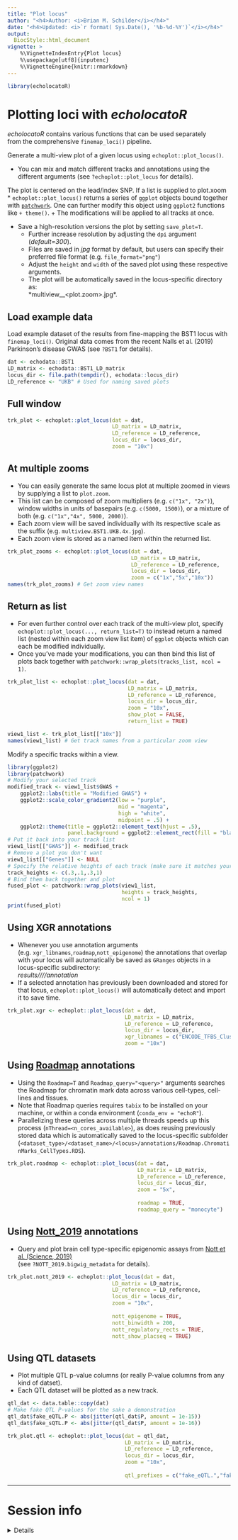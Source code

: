 ```yaml
---
title: "Plot locus"
author: "<h4>Author: <i>Brian M. Schilder</i></h4>" 
date: "<h4>Updated: <i>`r format( Sys.Date(), '%b-%d-%Y')`</i></h4>"
output:
  BiocStyle::html_document
vignette: >
    %\VignetteIndexEntry{Plot locus} 
    %\usepackage[utf8]{inputenc}
    %\VignetteEngine{knitr::rmarkdown}
---
```


```r
library(echolocatoR) 
```

# Plotting loci with *echolocatoR*

*echolocatoR* contains various functions that can be used separately  
from the comprehensive `finemap_loci()` pipeline.  

Generate a multi-view plot of a given locus using `echoplot::plot_locus()`.  

* You can mix and match different tracks and annotations using the different arguments 
(see `?echoplot::plot_locus` for details).  

The plot is centered on the lead/index SNP. If a list is supplied to plot.xoom
* `echoplot::plot_locus()` returns a series of `ggplot` objects bound together with [`patchwork`](https://patchwork.data-imaginist.com). One can further modify this object using `ggplot2` functions like `+ theme()`.
  + The modifications will be applied to all tracks at once.  
  
* Save a high-resolution versions the plot by setting `save_plot=T`.  
  + Further increase resolution by adjusting the `dpi` argument (*default=300*).
  + Files are saved in *jpg* format by default, but users can specify their preferred file format (e.g. `file_format="png"`)
  + Adjust the `height` and `width` of the saved plot using these respective arguments.
  + The plot will be automatically saved in the locus-specific directory as:  
  *multiview_<locus>_<plot.zoom>.jpg*.
   
## Load example data   

Load example dataset of the results from fine-mapping the BST1 locus with `finemap_loci()`.
Original data comes from the recent Nalls et al. (2019) Parkinson's disease GWAS 
(see `?BST1` for details).

```r
dat <- echodata::BST1
LD_matrix <- echodata::BST1_LD_matrix
locus_dir <- file.path(tempdir(), echodata::locus_dir)
LD_reference <- "UKB" # Used for naming saved plots 
```


## Full window

```r
trk_plot <- echoplot::plot_locus(dat = dat, 
                                 LD_matrix = LD_matrix, 
                                 LD_reference = LD_reference,
                                 locus_dir = locus_dir,
                                 zoom = "10x") 
```

## At multiple zooms

* You can easily generate the same locus plot at multiple zoomed in views by supplying a list to `plot.zoom`.  
* This list can be composed of zoom multipliers (e.g. `c("1x", "2x")`), window widths in units of basepairs (e.g. `c(5000, 1500)`), or a mixture of both (e.g. `c("1x","4x", 5000, 2000)`). 
* Each zoom view will be saved individually with its respective scale as the suffix (e.g. `multiview.BST1.UKB.4x.jpg`).  
* Each zoom view is stored as a named item within the returned list.  

```r
trk_plot_zooms <- echoplot::plot_locus(dat = dat, 
                                       LD_matrix = LD_matrix, 
                                       LD_reference = LD_reference,
                                       locus_dir = locus_dir,
                                       zoom = c("1x","5x","10x")) 
names(trk_plot_zooms) # Get zoom view names
```

## Return as list  

* For even further control over each track of the multi-view plot, specify `echoplot::plot_locus(..., return_list=T)` to instead return a named list (nested within each zoom view list item) of `ggplot` objects which can each be modified individually. 
* Once you've made your modifications, you can then bind this list of plots back together with `patchwork::wrap_plots(tracks_list, ncol = 1)`.  

```r
trk_plot_list <- echoplot::plot_locus(dat = dat, 
                                      LD_matrix = LD_matrix, 
                                      LD_reference = LD_reference,
                                      locus_dir = locus_dir,
                                      zoom = "10x",
                                      show_plot = FALSE,
                                      return_list = TRUE)  
```

```r
view1_list <- trk_plot_list[["10x"]]
names(view1_list) # Get track names from a particular zoom view
```

Modify a specific tracks within a view. 

```r
library(ggplot2)
library(patchwork)
# Modify your selected track
modified_track <- view1_list$GWAS + 
    ggplot2::labs(title = "Modified GWAS") +  
    ggplot2::scale_color_gradient2(low = "purple", 
                                   mid = "magenta",
                                   high = "white",
                                   midpoint = .5) +
    ggplot2::theme(title = ggplot2::element_text(hjust = .5),
                   panel.background = ggplot2::element_rect(fill = "black"))
# Put it back into your track list
view1_list[["GWAS"]] <- modified_track
# Remove a plot you don't want
view1_list[["Genes"]] <- NULL
# Specify the relative heights of each track (make sure it matches your new # of plots!)
track_heights <- c(.3,.1,.3,1)
# Bind them back together and plot
fused_plot <- patchwork::wrap_plots(view1_list, 
                                    heights = track_heights,
                                    ncol = 1)
print(fused_plot)
```


## Using XGR annotations   

* Whenever you use annotation arguments (e.g. `xgr_libnames`,`roadmap`,`nott_epigenome`)
the annotations that overlap with your locus will automatically be saved as `GRanges` objects in a locus-specific subdirectory:  
*results/<dataset_type>/<dataset_name>/<locus>/annotation* 
* If a selected annotation has previously been downloaded and stored for that locus, `echoplot::plot_locus()` will automatically detect and import it to save time.   

```r
trk_plot.xgr <- echoplot::plot_locus(dat = dat, 
                                     LD_matrix = LD_matrix, 
                                     LD_reference = LD_reference,
                                     locus_dir = locus_dir,  
                                     xgr_libnames = c("ENCODE_TFBS_ClusteredV3_CellTypes"), 
                                     zoom = "10x")
```

## Using [Roadmap](http://www.roadmapepigenomics.org/data/tables/brain) annotations

* Using the `Roadmap=T` and `Roadmap_query="<query>"` arguments searches the Roadmap for chromatin mark data across various cell-types, cell-lines and tissues.  
* Note that Roadmap queries requires `tabix` to be installed on your machine, or within a conda environment (`conda_env = "echoR"`). 
* Parallelizing these queries across multiple threads speeds up this process (`nThread=<n_cores_available>`), as does reusing previously stored data which is automatically saved to the locus-specific subfolder (`<dataset_type>/<dataset_name>/<locus>/annotations/Roadmap.ChromatinMarks_CellTypes.RDS`).

```r
trk_plot.roadmap <- echoplot::plot_locus(dat = dat, 
                                         LD_matrix = LD_matrix, 
                                         LD_reference = LD_reference,
                                         locus_dir = locus_dir,
                                         zoom = "5x",
                                         
                                         roadmap = TRUE, 
                                         roadmap_query = "monocyte")
```
 
## Using [Nott_2019](https://science.sciencemag.org/content/366/6469/1134.abstract)   annotations   

* Query and plot brain cell type-specific epigenomic assays from 
[Nott et al. (Science, 2019)](https://science.sciencemag.org/content/366/6469/1134.abstract)  
(see `?NOTT_2019.bigwig_metadata` for details).

```r
trk_plot.nott_2019 <- echoplot::plot_locus(dat = dat,  
                                 LD_matrix = LD_matrix, 
                                 LD_reference = LD_reference,
                                 locus_dir = locus_dir, 
                                 zoom = "10x",
                                 
                                 nott_epigenome = TRUE,  
                                 nott_binwidth = 200,
                                 nott_regulatory_rects = TRUE, 
                                 nott_show_placseq = TRUE) 
```

## Using QTL datasets  

* Plot multiple QTL p-value columns (or really P-value columns from any kind of datset).  
* Each QTL dataset will be plotted as a new track.

```r
qtl_dat <- data.table::copy(dat)
# Make fake QTL P-values for the sake a demonstration
qtl_dat$fake_eQTL.P <- abs(jitter(qtl_dat$P, amount = 1e-15))
qtl_dat$fake_sQTL.P <- abs(jitter(qtl_dat$P, amount = 1e-16))

trk_plot.qtl <- echoplot::plot_locus(dat = qtl_dat, 
                                     LD_matrix = LD_matrix, 
                                     LD_reference = LD_reference,
                                     locus_dir = locus_dir,
                                     zoom = "10x",
                                     
                                     qtl_prefixes = c("fake_eQTL.","fake_sQTL."))
```

<hr>

# Session info  

<details>  

```r
utils::sessionInfo()
```

<details>

<br>
